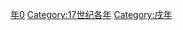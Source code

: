 {{Catnav|頁面分類|历史|歷史時代|年|17世纪各年}}
{{Commons category|1670}}

[[Category:1670年代|年0]]
[[Category:17世纪各年|Category:17世纪各年]]
[[Category:戌年|Category:戌年]]